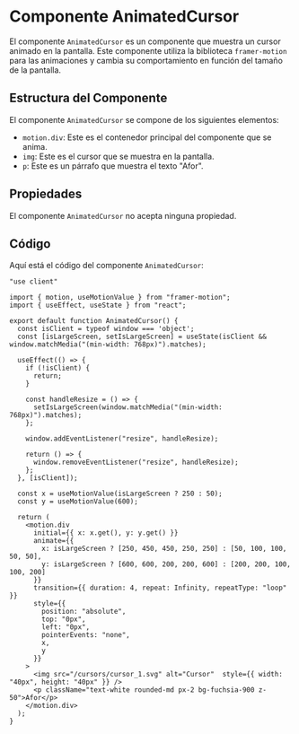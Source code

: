 # Componente AnimatedCursor

El componente `AnimatedCursor` es un componente que muestra un cursor animado en la pantalla. Este componente utiliza la biblioteca `framer-motion` para las animaciones y cambia su comportamiento en función del tamaño de la pantalla.

## Estructura del Componente

El componente `AnimatedCursor` se compone de los siguientes elementos:

- `motion.div`: Este es el contenedor principal del componente que se anima.
- `img`: Este es el cursor que se muestra en la pantalla.
- `p`: Este es un párrafo que muestra el texto "Afor".

## Propiedades

El componente `AnimatedCursor` no acepta ninguna propiedad.

## Código

Aquí está el código del componente `AnimatedCursor`:

``` tsx
"use client"

import { motion, useMotionValue } from "framer-motion";
import { useEffect, useState } from "react";

export default function AnimatedCursor() {
  const isClient = typeof window === 'object';
  const [isLargeScreen, setIsLargeScreen] = useState(isClient && window.matchMedia("(min-width: 768px)").matches);

  useEffect(() => {
    if (!isClient) {
      return;
    }

    const handleResize = () => {
      setIsLargeScreen(window.matchMedia("(min-width: 768px)").matches);
    };

    window.addEventListener("resize", handleResize);

    return () => {
      window.removeEventListener("resize", handleResize);
    };
  }, [isClient]);

  const x = useMotionValue(isLargeScreen ? 250 : 50);
  const y = useMotionValue(600);

  return (
    <motion.div
      initial={{ x: x.get(), y: y.get() }}
      animate={{ 
        x: isLargeScreen ? [250, 450, 450, 250, 250] : [50, 100, 100, 50, 50], 
        y: isLargeScreen ? [600, 600, 200, 200, 600] : [200, 200, 100, 100, 200] 
      }}
      transition={{ duration: 4, repeat: Infinity, repeatType: "loop" }}
      style={{
        position: "absolute",
        top: "0px",
        left: "0px",
        pointerEvents: "none",
        x,
        y
      }}
    >
      <img src="/cursors/cursor_1.svg" alt="Cursor"  style={{ width: "40px", height: "40px" }} />
      <p className="text-white rounded-md px-2 bg-fuchsia-900 z-50">Afor</p>
    </motion.div>
  );
}
```